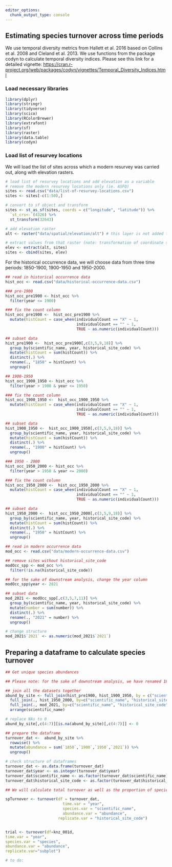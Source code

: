 ```yaml
---
editor_options: 
  chunk_output_type: console
---
```


## Estimating species turnover across time periods

We use temporal diversity metrics from Hallett et al. 2016 based on Collins et al. 2008 and Cleland et al. 2013. We use functions from the package codyn to calculate temporal diversity indices. Please see this link for a detailed vignette: <https://cran.r-project.org/web/packages/codyn/vignettes/Temporal_Diversity_Indices.html>

### Load necessary libraries

```r
library(dplyr)
library(stringr)
library(tidyverse)
library(scico)
library(RColorBrewer)
library(extrafont)
library(sf)
library(raster)
library(data.table)
library(codyn)
```

### Load list of resurvey locations

We will load the list of sites across which a modern resurvey was carried out, along with elevation rasters.

```r
# load list of resurvey locations and add elevation as a variable
# remove the modern resurvey locations only (ie. ASFQ)
sites <- read.csv("data/list-of-resurvey-locations.csv")
sites <- sites[-c(1:50),]

# convert to sf object and transform
sites <- st_as_sf(sites, coords = c("longitude", "latitude")) %>%
  `st_crs<-`(4326) %>%
  st_transform(32643)

# add elevation raster
alt <- raster("data/spatial/elevation/alt") # this layer is not added to github as a result of its large size and can be downloaded from SRTM (Farr et al. (2007))

# extract values from that raster (note: transformation of coordinate system)
elev <- extract(alt, sites)
sites <- cbind(sites, elev)
```

For the historical occurrence data, we will choose data from three time periods: 1850-1900, 1900-1950 and 1950-2000.

```r
## read in historical occurrence data
hist_occ <- read.csv("data/historical-occurrence-data.csv")

### pre-1900
hist_occ_pre1900 <- hist_occ %>%
  filter(year <= 1900)

### fix the count column
hist_occ_pre1900 <-  hist_occ_pre1900 %>%
  mutate(histCount = case_when(individualCount == "X" ~ 1,
                               individualCount == "" ~ 1,
                               TRUE ~ as.numeric(individualCount)))

## subset data
hist_pre1900 <-  hist_occ_pre1900[,c(3,5,9,18)] %>%
  group_by(scientific_name, year, historical_site_code) %>%
  mutate(histCount = sum(histCount)) %>%
  distinct(.) %>%
  rename(., "1850" = histCount) %>%
  ungroup()

## 1900-1950
hist_occ_1900_1950 <- hist_occ %>%
  filter(year > 1900 & year <= 1950)

### fix the count column
hist_occ_1900_1950 <-  hist_occ_1900_1950 %>%
  mutate(histCount = case_when(individualCount == "X" ~ 1,
                               individualCount == "" ~ 1,
                               TRUE ~ as.numeric(individualCount)))

## subset data
hist_1900_1950 <-  hist_occ_1900_1950[,c(3,5,9,18)] %>%
  group_by(scientific_name, year, historical_site_code) %>%
  mutate(histCount = sum(histCount)) %>%
  distinct(.) %>%
  rename(., "1900" = histCount) %>%
  ungroup()

### 1950 - 2000
hist_occ_1950_2000 <- hist_occ %>%
  filter(year > 1950 & year <= 2000)

### fix the count column
hist_occ_1950_2000 <-  hist_occ_1950_2000 %>%
  mutate(histCount = case_when(individualCount == "X" ~ 1,
                               individualCount == "" ~ 1,
                               TRUE ~ as.numeric(individualCount)))

## subset data
hist_1950_2000 <-  hist_occ_1950_2000[,c(3,5,9,18)] %>%
  group_by(scientific_name, year, historical_site_code) %>%
  mutate(histCount = sum(histCount)) %>%
  distinct(.) %>%
  rename(., "1950" = histCount) %>%
  ungroup()

## read in modern occurrence data
mod_occ <- read.csv("data/modern-occurrence-data.csv")

## remove sites without historical_site_code
modOcc_spp <- mod_occ %>%
  filter(!is.na(historical_site_code))

## for the sake of downstream analysis, change the year column
modOcc_spp$year <- 2021

## subset data
mod_2021 <- modOcc_spp[,c(3,5,7,11)] %>%
  group_by(scientific_name, year, historical_site_code) %>%
  mutate(number = sum(number)) %>%
  distinct(.) %>%
  rename(., "2021" = number) %>%
  ungroup()

# change structure
mod_2021$`2021` <- as.numeric(mod_2021$`2021`)
```

## Preparing a dataframe to calculate species turnover

```r
## Get unique species abundances 

## Please note: for the sake of downstream analysis, we have renamed 1850-1900 as 1850, 1900-1950 as 1900 and 1950-2000 as 1950. In other words, each year - except for 2021 represents a 50 year time period. 

## join all the datasets together
abund_by_site <- full_join(hist_pre1900, hist_1900_1950, by = c("scientific_name", "historical_site_code", "year")) %>%
  full_join(., hist_1950_2000, by=c("scientific_name", "historical_site_code", "year")) %>% 
  full_join(., mod_2021, by=c("scientific_name", "historical_site_code", "year")) %>%
  arrange(scientific_name) 

# replace NAs to 0
abund_by_site[,c(4:7)][is.na(abund_by_site)[,c(4:7)]] <- 0

## prepare the dataframe
turnover_dat <-  abund_by_site %>%
  rowwise() %>%
  mutate(abundance = sum(`1850`,`1900`,`1950`,`2021`)) %>%
  ungroup()

# check structure of dataframes
turnover_dat <- as.data.frame(turnover_dat)
turnover_dat$year <- as.integer(turnover_dat$year)
turnover_dat$scientific_name <- as.factor(turnover_dat$scientific_name)
turnover_dat$historical_site_code <- as.factor(turnover_dat$historical_site_code)

## We will calculate total turnover as well as the proportion of species that either appear or disappear between time points.

spTurnover <- turnover(df = turnover_dat, 
                         time.var = "year", 
                         species.var = "scientific_name", 
                         abundance.var = "abundance",
                       replicate.var = "historical_site_code")


trial <- turnover(df=knz_001d,
time.var = "year",
species.var = "species",
abundance.var = "abundance",
replicate.var="subplot")

# to do:






```


